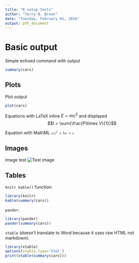 ```yaml
---
title: "R setup tests"
author: "Terry N. Brown"
date: "Tuesday, February 02, 2016"
output: pdf_document
---
```


# Basic output

Simple echoed command with output

```r
summary(cars)
```

## Plots

Plot output

```r
plot(cars)
```

Equations with LaTeX inline $E = mc^2$ and displayed $$I = \sum{\frac{P\times V}{1}}$$

Equation with MathML <math><mrow>
      <mi>a</mi> <mo>&InvisibleTimes;</mo> <msup><mi>x</mi><mn>2</mn></msup>
      <mo>+</mo><mi>b</mi><mo>&InvisibleTimes;</mo><mi>x</mi>
      <mo>+</mo><mi>c</mi>
    </mrow></math>

## Images

Image test ![Test image](./Test_card.png)

## Tables

``knitr kable()`` function:

```r
library(knitr)
kable(summary(cars))
```

``pander``:

```r
library(pander)
pander(summary(cars))
```

``xtable`` (doesn't translate to Word because it uses raw HTML not markdown):

```r
library(xtable)
options(xtable.type='html')
print(xtable(summary(cars)))
```
